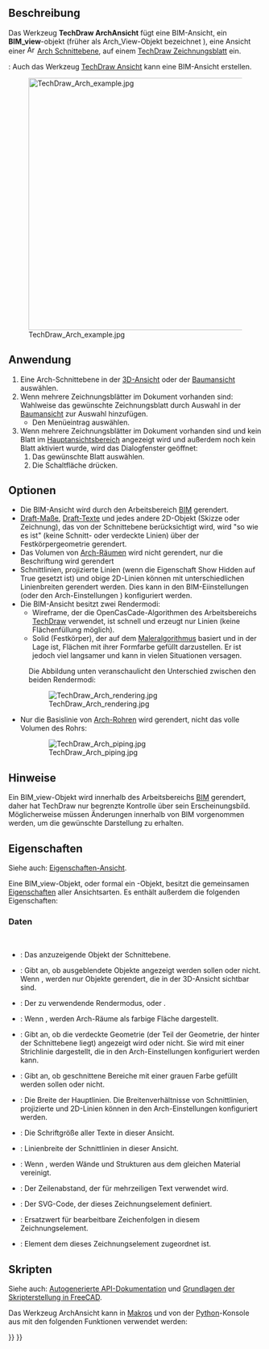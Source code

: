 <languages/>

{{Docnav/de
|[[TechDraw_DraftView/de|DraftAnsicht]]
|[[TechDraw_SpreadsheetView/de|Tabellenansicht]]
|[[TechDraw_Workbench/de|TechDraw]]
|IconL=TechDraw_DraftView.svg
|IconR=TechDraw_SpreadsheetView.svg
|IconC=Workbench_TechDraw.svg
}}

{{GuiCommand/de
|Name=TechDraw ArchView
|Name/de=TechDraw ArchAnsicht
|MenuLocation=TechDraw→ Views From Other Workbenches → Objekt des Arbeitsbereichs BIM einfügen
|Workbenches=[[TechDraw_Workbench/de|TechDraw]], [[BIM_Workbench/de|BIM]]
|SeeAlso=[[Arch_SectionPlane/de|Arch Schnittebene]]
}}

<span id="Description"></span>
==Beschreibung==

Das Werkzeug '''TechDraw ArchAnsicht''' fügt eine BIM-Ansicht, ein '''BIM_view'''-objekt (früher als Arch_View-Objekt bezeichnet {{VersionNoteMinus/de|0.21}}), eine Ansicht einer [[Image:Arch SectionPlane.svg|16px]] [[Arch_SectionPlane/de|Arch Schnittebene]], auf einem [[TechDraw_PageDefault/de|TechDraw Zeichnungsblatt]] ein.

{{Version/de|1.0}}: Auch das Werkzeug [[TechDraw_View/de|TechDraw Ansicht]] kann eine BIM-Ansicht erstellen.

[[Image:TechDraw Arch example.jpg|500px]]

<span id="Usage"></span>
==Anwendung==

# Eine Arch-Schnittebene in der [[3D_View/de|3D-Ansicht]] oder der [[Tree_View/de|Baumansicht]] auswählen.
# Wenn mehrere Zeichnungsblätter im Dokument vorhanden sind: Wahlweise das gewünschte Zeichnungsblatt durch Auswahl in der [[Tree_View/de|Baumansicht]] zur Auswahl hinzufügen.
#* Den Menüeintrag {{MenuCommand|TechDraw → Ansichten anderer Arbeitsbereiche → [[Image:TechDraw_ArchView.svg|16px]] BIM-Ansicht}} auswählen.
# Wenn mehrere Zeichnungsblätter im Dokument vorhanden sind und kein Blatt im [[Main_View_Area/de|Hauptansichtsbereich]] angezeigt wird und außerdem noch kein Blatt aktiviert wurde, wird das Dialogfenster {{MenuCommand|Blattauswahl}} geöffnet:
## Das gewünschte Blatt auswählen.
## Die Schaltfläche {{Button|OK}} drücken.

<span id="Options"></span>
==Optionen==

* Die BIM-Ansicht wird durch den Arbeitsbereich [[BIM_Workbench/de|BIM]] gerendert.
* [[Draft_Snap_Dimensions/de|Draft-Maße]], [[Draft_Text/de|Draft-Texte]] und jedes andere 2D-Objekt (Skizze oder Zeichnung), das von der Schnittebene berücksichtigt wird, wird "so wie es ist" (keine Schnitt- oder verdeckte Linien) über der Festkörpergeometrie gerendert.
* Das Volumen von [[Arch_Space/de|Arch-Räumen]] wird nicht gerendert, nur die Beschriftung wird gerendert
* Schnittlinien, projizierte Linien (wenn die Eigenschaft Show Hidden auf True gesetzt ist) und obige 2D-Linien können mit unterschiedlichen Linienbreiten gerendert werden. Dies kann in den BIM-Eiinstellungen (oder den Arch-Einstellungen {{VersionNoteMinus/de|0.21}}) konfiguriert werden.
* Die BIM-Ansicht besitzt zwei Rendermodi:
** Wireframe, der die OpenCasCade-Algorithmen des Arbeitsbereichs [[TechDraw_Workbench|TechDraw]] verwendet, ist schnell und erzeugt nur Linien (keine Flächenfüllung möglich).
** Solid (Festkörper), der auf dem [https://de.wikipedia.org/wiki/Maleralgorithmus Maleralgorithmus] basiert und in der Lage ist, Flächen mit ihrer Formfarbe gefüllt darzustellen. Er ist jedoch viel langsamer und kann in vielen Situationen versagen.
: Die Abbildung unten veranschaulicht den Unterschied zwischen den beiden Rendermodi:

: [[Image:TechDraw Arch rendering.jpg]]

* Nur die Basislinie von [[Arch_Pipe/de|Arch-Rohren]] wird gerendert, nicht das volle Volumen des Rohrs:

: [[Image:TechDraw Arch piping.jpg]]

<span id="Notes"></span>
==Hinweise==

Ein BIM_view-Objekt wird innerhalb des Arbeitsbereichs [[BIM_Workbench/de|BIM]] gerendert, daher hat TechDraw nur begrenzte Kontrolle über sein Erscheinungsbild. Möglicherweise müssen Änderungen innerhalb von BIM vorgenommen werden, um die gewünschte Darstellung zu erhalten.

<span id="Properties"></span>
==Eigenschaften==

Siehe auch: [[Property_View/de|Eigenschaften-Ansicht]].

Eine BIM_view-Objekt, oder formal ein {{Incode|TechDraw::DrawViewArch}}-Objekt, besitzt die gemeinsamen [[TechDraw_View/de#Eigenschaften_der_Bauteilansicht|Eigenschaften]] aller Ansichtsarten. Es enthält außerdem die folgenden Eigenschaften:

<span id="Data"></span>
===Daten===

{{TitleProperty|Arch view}} {{VersionMinus/de|0.21}}<br>
{{TitleProperty|BIM view}} {{VersionPlus/de|1.0}}

<div class="mw-translate-fuzzy">
* {{PropertyData/de|Source|Link}}: Das anzuzeigende Objekt der Schnittebene.
* {{PropertyData/de|All On|Bool}}: Gibt an, ob ausgeblendete Objekte angezeigt werden sollen oder nicht. Wenn {{FALSE}}, werden nur Objekte gerendert, die in der 3D-Ansicht sichtbar sind.
* {{PropertyData/de|Render Mode|Enumeration}}: Der zu verwendende Rendermodus, {{Value|Solid}} oder {{Value|Wireframe}}.
* {{PropertyData/de|Fill Spaces|Bool}}: Wenn {{TRUE}}, werden Arch-Räume als farbige Fläche dargestellt.
* {{PropertyData/de|Show Hidden|Bool}}: Gibt an, ob die verdeckte Geometrie (der Teil der Geometrie, der hinter der Schnittebene liegt) angezeigt wird oder nicht. Sie wird mit einer Strichlinie dargestellt, die in den Arch-Einstellungen konfiguriert werden kann.
* {{PropertyData/de|Show Fill|Bool}}: Gibt an, ob geschnittene Bereiche mit einer grauen Farbe gefüllt werden sollen oder nicht.
* {{PropertyData/de|Line Width|Float}}: Die Breite der Hauptlinien. Die Breitenverhältnisse von Schnittlinien, projizierte und 2D-Linien können in den Arch-Einstellungen konfiguriert werden.
* {{PropertyData/de|Font Size|Float}}: Die Schriftgröße aller Texte in dieser Ansicht.
* {{PropertyData/de|Cut Line Width|Float}}: Linienbreite der Schnittlinien in dieser Ansicht.
* {{PropertyData/de|Join Arch|Bool}}: Wenn {{TRUE}}, werden Wände und Strukturen aus dem gleichen Material vereinigt.
* {{PropertyData/de|Line Spacing|Float}}: Der Zeilenabstand, der für mehrzeiligen Text verwendet wird. {{Version/de|1.0}}
</div>

{{TitleProperty|Drawing view}}

* {{PropertyData/de|Symbol|String|Hidden}}: Der SVG-Code, der dieses Zeichnungselement definiert.
* {{PropertyData/de|Editable Texts|StringList|Hidden}}: Ersatzwert für bearbeitbare Zeichenfolgen in diesem Zeichnungselement.
* {{PropertyData/de|Owner|Link}}: Element dem dieses Zeichnungselement zugeordnet ist. {{Version/de|1.0}}

<span id="Scripting"></span>
==Skripten==

Siehe auch: [https://freecad.github.io/SourceDoc/ Autogenerierte API-Dokumentation] und [[FreeCAD_Scripting_Basics/de|Grundlagen der Skripterstellung in FreeCAD]].

Das Werkzeug ArchAnsicht kann in [[Macros/de|Makros]] und von der [[Python/de|Python]]-Konsole aus mit den folgenden Funktionen verwendet werden:

{{Code|code=
dv = FreeCAD.ActiveDocument.addObject('TechDraw::DrawViewArch','TestArch')
dv.Source = mySectionPlane
rc = page.addView(dv)
}}


{{Docnav/de
|[[TechDraw_DraftView/de|DraftAnsicht]]
|[[TechDraw_SpreadsheetView/de|Tabellenansicht]]
|[[TechDraw_Workbench/de|TechDraw]]
|IconL=TechDraw_DraftView.svg
|IconR=TechDraw_SpreadsheetView.svg
|IconC=Workbench_TechDraw.svg
}}

{{TechDraw Tools navi{{#translation:}}}}
{{Userdocnavi{{#translation:}}}}